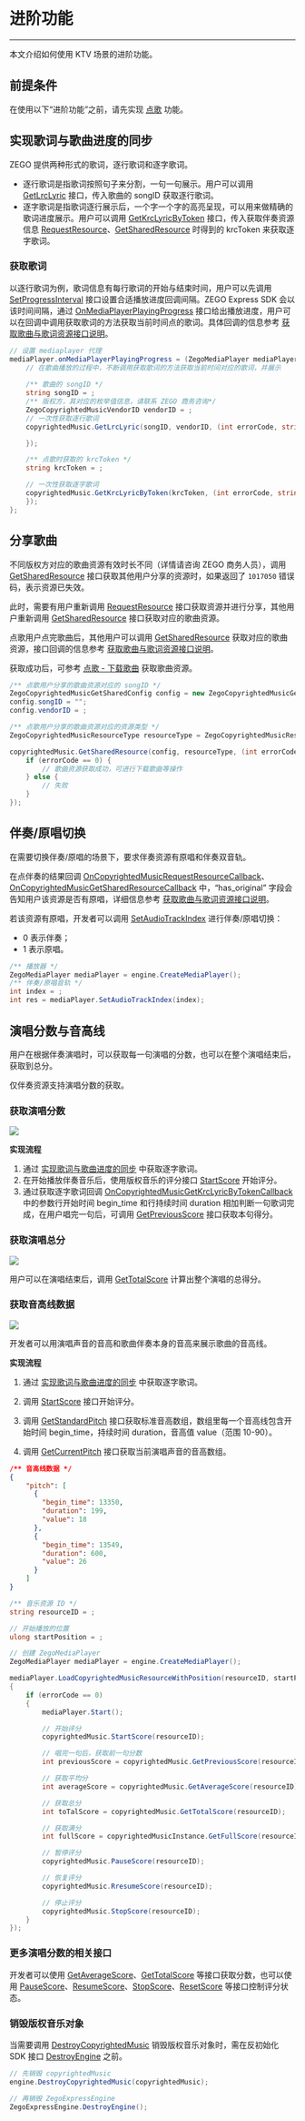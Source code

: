 # 进阶功能

- - -

本文介绍如何使用 KTV 场景的进阶功能。

## 前提条件

在使用以下“进阶功能”之前，请先实现 [点歌](./Sing%20songs.mdx) 功能。

## 实现歌词与歌曲进度的同步

ZEGO 提供两种形式的歌词，逐行歌词和逐字歌词。

- 逐行歌词是指歌词按照句子来分割，一句一句展示。用户可以调用 [GetLrcLyric](https://doc-zh.zego.im/article/api?doc=Express_Video_SDK_API~cs_unity3d~class~ZegoCopyrightedMusic#get-lrc-lyric) 接口，传入歌曲的 songID 获取逐行歌词。
- 逐字歌词是指歌词逐行展示后，一个字一个字的高亮呈现，可以用来做精确的歌词进度展示。用户可以调用 [GetKrcLyricByToken](https://doc-zh.zego.im/article/api?doc=Express_Video_SDK_API~cs_unity3d~class~ZegoCopyrightedMusic#get-krc-lyric-by-token) 接口，传入获取伴奏资源信息 [RequestResource](https://doc-zh.zego.im/article/api?doc=Express_Video_SDK_API~cs_unity3d~class~ZegoCopyrightedMusic#request-resource)、[GetSharedResource](https://doc-zh.zego.im/article/api?doc=Express_Video_SDK_API~cs_unity3d~class~ZegoCopyrightedMusic#get-shared-resource) 时得到的 krcToken 来获取逐字歌词。


###  获取歌词

以逐行歌词为例，歌词信息有每行歌词的开始与结束时间，用户可以先调用 [SetProgressInterval](https://doc-zh.zego.im/article/api?doc=Express_Video_SDK_API~cs_unity3d~interface~ZegoMediaPlayer#set-progress-interval) 接口设置合适播放进度回调间隔。ZEGO Express SDK 会以该时间间隔，通过 [OnMediaPlayerPlayingProgress](https://doc-zh.zego.im/article/api?doc=Express_Video_SDK_API~cs_unity3d~class~IZegoMediaPlayerHandler#on-media-player-playing-progress) 接口给出播放进度，用户可以在回调中调用获取歌词的方法获取当前时间点的歌词。具体回调的信息参考 [获取歌曲与歌词资源接口说明](./../Client%20API/APIs%20to%20Obtain%20Songs%20and%20Lyrics.mdx)。


```C#
// 设置 mediaplayer 代理
mediaPlayer.onMediaPlayerPlayingProgress = (ZegoMediaPlayer mediaPlayer, ulong millisecond) => {
    // 在歌曲播放的过程中，不断调用获取歌词的方法获取当前时间对应的歌词，并展示
    
    /** 歌曲的 songID */
    string songID = ;
    /** 版权方，其对应的枚举值信息，请联系 ZEGO 商务咨询*/
    ZegoCopyrightedMusicVendorID vendorID = ;
    // 一次性获取逐行歌词
    copyrightedMusic.GetLrcLyric(songID, vendorID, (int errorCode, string lyrics)=>{

    });

    /** 点歌时获取的 krcToken */
    string krcToken = ;

    // 一次性获取逐字歌词
    copyrightedMusic.GetKrcLyricByToken(krcToken, (int errorCode, string lyrics)={
    });
};
```

## 分享歌曲

<Warning title="Warning">

不同版权方对应的歌曲资源有效时长不同（详情请咨询 ZEGO 商务人员），调用 [GetSharedResource](https://doc-zh.zego.im/article/api?doc=Express_Video_SDK_API~cs_unity3d~class~ZegoCopyrightedMusic#get-shared-resource) 接口获取其他用户分享的资源时，如果返回了 `1017050` 错误码，表示资源已失效。

此时，需要有用户重新调用 [RequestResource](https://doc-zh.zego.im/article/api?doc=Express_Video_SDK_API~cs_unity3d~class~ZegoCopyrightedMusic#request-resource) 接口获取资源并进行分享，其他用户重新调用 [GetSharedResource](https://doc-zh.zego.im/article/api?doc=Express_Video_SDK_API~cs_unity3d~class~ZegoCopyrightedMusic#get-shared-resource) 接口获取对应的歌曲资源。
</Warning>

点歌用户点完歌曲后，其他用户可以调用 [GetSharedResource](https://doc-zh.zego.im/article/api?doc=Express_Video_SDK_API~cs_unity3d~class~ZegoCopyrightedMusic#get-shared-resource) 获取对应的歌曲资源，接口回调的信息参考 [获取歌曲与歌词资源接口说明](./../Client%20API/APIs%20to%20Obtain%20Songs%20and%20Lyrics.mdx)。

获取成功后，可参考 [点歌 - 下载歌曲](./Sing%20songs.mdx#下载歌曲) 获取歌曲资源。

```C#
/** 点歌用户分享的歌曲资源对应的 songID */
ZegoCopyrightedMusicGetSharedConfig config = new ZegoCopyrightedMusicGetSharedConfig;
config.songID = "";
config.vendorID = ;

/** 点歌用户分享的歌曲资源对应的资源类型 */
ZegoCopyrightedMusicResourceType resourceType = ZegoCopyrightedMusicResourceType.ZegoCopyrightedMusicResourceSong;

copyrightedMusic.GetSharedResource(config, resourceType, (int errorCode, string resource) => {
    if (errorCode == 0) {
        // 歌曲资源获取成功，可进行下载歌曲等操作
    } else {
        // 失败
    }
});
```

## 伴奏/原唱切换

在需要切换伴奏/原唱的场景下，要求伴奏资源有原唱和伴奏双音轨。

在点伴奏的结果回调 [OnCopyrightedMusicRequestResourceCallback](https://doc-zh.zego.im/article/api?doc=Express_Video_SDK_API~cs_unity3d~interface~IZegoCopyrightedMusicHandler#on-copyrighted-music-request-resource-callback)、[OnCopyrightedMusicGetSharedResourceCallback](https://doc-zh.zego.im/article/api?doc=Express_Video_SDK_API~cs_unity3d~interface~IZegoCopyrightedMusicHandler#on-copyrighted-music-get-shared-resource-callback) 中，“has_original” 字段会告知用户该资源是否有原唱，详细信息参考 [获取歌曲与歌词资源接口说明](./../Client%20API/APIs%20to%20Obtain%20Songs%20and%20Lyrics.mdx)。

若该资源有原唱，开发者可以调用 [SetAudioTrackIndex](https://doc-zh.zego.im/article/api?doc=Express_Video_SDK_API~cs_unity3d~interface~ZegoMediaPlayer#set-audio-track-index) 进行伴奏/原唱切换：
- 0 表示伴奏；
- 1 表示原唱。

```C#
/** 播放器 */
ZegoMediaPlayer mediaPlayer = engine.CreateMediaPlayer();
/** 伴奏/原唱音轨 */
int index = ;
int res = mediaPlayer.SetAudioTrackIndex(index);
```

## 演唱分数与音高线

用户在根据伴奏演唱时，可以获取每一句演唱的分数，也可以在整个演唱结束后，获取到总分。

仅伴奏资源支持演唱分数的获取。

###  获取演唱分数

<Frame width="512" height="auto" caption=""><img src="https://storage.zego.im/sdk-doc/Pics/GoEnjoy/online_KTV/demo/ZegoPitchView.png" /></Frame>


**实现流程**

1. 通过 [实现歌词与歌曲进度的同步](#实现歌词与歌曲进度的同步) 中获取逐字歌词。
2. 在开始播放伴奏音乐后，使用版权音乐的评分接口 [StartScore](https://doc-zh.zego.im/article/api?doc=Express_Video_SDK_API~cs_unity3d~class~ZegoCopyrightedMusic#start-score) 开始评分。
3. 通过获取逐字歌词回调 [OnCopyrightedMusicGetKrcLyricByTokenCallback](https://doc-zh.zego.im/article/api?doc=Express_Video_SDK_API~cs_unity3d~interface~IZegoCopyrightedMusicHandler#on-copyrighted-music-get-krc-lyric-by-token-callback) 中的参数行开始时间 begin_time 和行持续时间 duration 相加判断一句歌词完成，在用户唱完一句后，可调用 [GetPreviousScore](https://doc-zh.zego.im/article/api?doc=Express_Video_SDK_API~cs_unity3d~class~ZegoCopyrightedMusic#get-previous-score) 接口获取本句得分。


###  获取演唱总分


<Frame width="512" height="auto" caption=""><img src="https://storage.zego.im/sdk-doc/Pics/CopyrightedMusic/Total_score.png" /></Frame>


用户可以在演唱结束后，调用 [GetTotalScore](https://doc-zh.zego.im/article/api?doc=Express_Video_SDK_API~cs_unity3d~class~ZegoCopyrightedMusic#get-total-score) 计算出整个演唱的总得分。


###  获取音高线数据

<Frame width="512" height="auto" caption=""><img src="https://storage.zego.im/sdk-doc/Pics/CopyrightedMusic/pitch_line_data.png" /></Frame>

开发者可以用演唱声音的音高和歌曲伴奏本身的音高来展示歌曲的音高线。


**实现流程**

1. 通过 [实现歌词与歌曲进度的同步](#实现歌词与歌曲进度的同步) 中获取逐字歌词。

2. 调用 [StartScore](https://doc-zh.zego.im/article/api?doc=Express_Video_SDK_API~cs_unity3d~class~ZegoCopyrightedMusic#start-score) 接口开始评分。

3. 调用 [GetStandardPitch](https://doc-zh.zego.im/article/api?doc=Express_Video_SDK_API~cs_unity3d~class~ZegoCopyrightedMusic#get-standard-pitch) 接口获取标准音高数组，数组里每一个音高线包含开始时间 begin_time，持续时间 duration，音高值 value（范围 10-90）。

4. 调用 [GetCurrentPitch](https://doc-zh.zego.im/article/api?doc=Express_Video_SDK_API~cs_unity3d~class~ZegoCopyrightedMusic#get-standard-pitch) 接口获取当前演唱声音的音高数组。

```json
/** 音高线数据 */
{
    "pitch": [
      {
        "begin_time": 13350,
        "duration": 199,
        "value": 18
      },
      {
        "begin_time": 13549,
        "duration": 600,
        "value": 26
      }
    ]
}
```

```C#
/** 音乐资源 ID */
string resourceID = ;

// 开始播放的位置
ulong startPosition = ;

// 创建 ZegoMediaPlayer
ZegoMediaPlayer mediaPlayer = engine.CreateMediaPlayer();

mediaPlayer.LoadCopyrightedMusicResourceWithPosition(resourceID, startPosition, (int errorCode) =>
{
    if (errorCode == 0)
    {
        mediaPlayer.Start();

        // 开始评分
        copyrightedMusic.StartScore(resourceID);

        // 唱完一句后，获取前一句分数
        int previousScore = copyrightedMusic.GetPreviousScore(resourceID);

        // 获取平均分
        int averageScore = copyrightedMusic.GetAverageScore(resourceID);

        // 获取总分
        int toTalScore = copyrightedMusic.GetTotalScore(resourceID);

        // 获取满分
        int fullScore = copyrightedMusicInstance.GetFullScore(resourceID);

        // 暂停评分
        copyrightedMusic.PauseScore(resourceID);

        // 恢复评分
        copyrightedMusic.RresumeScore(resourceID);

        // 停止评分
        copyrightedMusic.StopScore(resourceID);  
    }
});
```

###  更多演唱分数的相关接口

开发者可以使用 [GetAverageScore](https://doc-zh.zego.im/article/api?doc=Express_Video_SDK_API~cs_unity3d~class~ZegoCopyrightedMusic#get-average-score)、[GetTotalScore](https://doc-zh.zego.im/article/api?doc=Express_Video_SDK_API~cs_unity3d~class~ZegoCopyrightedMusic#get-total-score) 等接口获取分数，也可以使用 [PauseScore](https://doc-zh.zego.im/article/api?doc=Express_Video_SDK_API~cs_unity3d~class~ZegoCopyrightedMusic#pause-score)、[ResumeScore](https://doc-zh.zego.im/article/api?doc=Express_Video_SDK_API~cs_unity3d~class~ZegoCopyrightedMusic#resume-score)、[StopScore](https://doc-zh.zego.im/article/api?doc=Express_Video_SDK_API~cs_unity3d~class~ZegoCopyrightedMusic#stop-score)、[ResetScore](https://doc-zh.zego.im/article/api?doc=Express_Video_SDK_API~cs_unity3d~class~ZegoCopyrightedMusic#reset-score) 等接口控制评分状态。


###  销毁版权音乐对象

当需要调用 [DestroyCopyrightedMusic](https://doc-zh.zego.im/article/api?doc=Express_Video_SDK_API~cs_unity3d~class~ZegoExpressEngine#destroy-copyrighted-music) 销毁版权音乐对象时，需在反初始化 SDK 接口 [DestroyEngine](https://doc-zh.zego.im/article/api?doc=Express_Video_SDK_API~cs_unity3d~class~ZegoExpressEngine#destroy-engine) 之前。

```C#
// 先销毁 copyrightedMusic
engine.DestroyCopyrightedMusic(copyrightedMusic);

// 再销毁 ZegoExpressEngine
ZegoExpressEngine.DestroyEngine();
```

